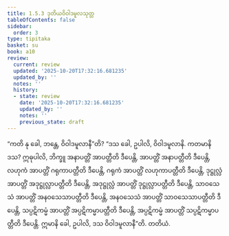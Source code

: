 ```yaml
---
title: 1.5.3 ဒုတိယဝိဝါဒမူလသုတ္တ
tableOfContents: false
sidebar:
  order: 3
type: tipitaka
basket: su
book: a10
review:
  current: review
  updated: '2025-10-20T17:32:16.681235'
  updated_by: ''
  notes: ''
  history:
  - state: review
    date: '2025-10-20T17:32:16.681235'
    updated_by: ''
    notes: ''
    previous_state: draft
---
```



<DynamicBreadcrumb />


<ReviewStatus review={frontmatter.review} showDetails={true} />

<HypothesisAnnotation frontmatter={frontmatter} />

<Division number="43" book="a10" e="ch" v="17" p="317">

<Paragraph number="299" book="a10">
“ကတိ နု ခေါ, ဘန္တေ, ဝိဝါဒမူလာနီ”တိ? “ဒသ ခေါ, ဥပါလိ, ဝိဝါဒမူလာနိ. ကတမာနိ ဒသ? ဣဓုပါလိ, ဘိက္ခူ အနာပတ္တိံ အာပတ္တီတိ ဒီပေန္တိ, အာပတ္တိံ အနာပတ္တီတိ ဒီပေန္တိ, လဟုကံ အာပတ္တိံ ဂရုကာပတ္တီတိ ဒီပေန္တိ, ဂရုကံ အာပတ္တိံ လဟုကာပတ္တီတိ ဒီပေန္တိ, ဒုဋ္ဌုလ္လံ အာပတ္တိံ အဒုဋ္ဌုလ္လာပတ္တီတိ ဒီပေန္တိ, အဒုဋ္ဌုလ္လံ အာပတ္တိံ ဒုဋ္ဌုလ္လာပတ္တီတိ ဒီပေန္တိ, သာဝသေသံ အာပတ္တိံ အနဝသေသာပတ္တီတိ ဒီပေန္တိ, အနဝသေသံ အာပတ္တိံ သာဝသေသာပတ္တီတိ ဒီပေန္တိ, သပ္ပဋိကမ္မံ အာပတ္တိံ အပ္ပဋိကမ္မာပတ္တီတိ ဒီပေန္တိ, အပ္ပဋိကမ္မံ အာပတ္တိံ သပ္ပဋိကမ္မာပတ္တီတိ ဒီပေန္တိ. ဣမာနိ ခေါ, ဥပါလိ, ဒသ ဝိဝါဒမူလာနီ”တိ.

</Paragraph>
</Division>

<Paragraph number="300" type="center" book="a10">
တတိယံ.
</Paragraph>